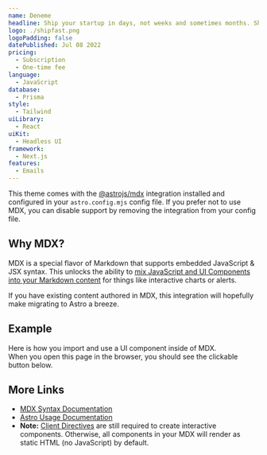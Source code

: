```yaml
---
name: Deneme
headline: Ship your startup in days, not weeks and sometimes months. ShipFast is the best way to quickly create your new startup idea and launch your MVP.
logo: ./shipfast.png
logoPadding: false
datePublished: Jul 08 2022
pricing:
  - Subscription
  - One-time fee
language:
  - JavaScript
database:
  - Prisma
style:
  - Tailwind
uiLibrary:
  - React
uiKit:
  - Headless UI
framework:
  - Next.js
features:
  - Emails
---
```


This theme comes with the [@astrojs/mdx](https://docs.astro.build/en/guides/integrations-guide/mdx/) integration installed and configured in your `astro.config.mjs` config file. If you prefer not to use MDX, you can disable support by removing the integration from your config file.

## Why MDX?

MDX is a special flavor of Markdown that supports embedded JavaScript & JSX syntax. This unlocks the ability to [mix JavaScript and UI Components into your Markdown content](https://docs.astro.build/en/guides/markdown-content/#mdx-features) for things like interactive charts or alerts.

If you have existing content authored in MDX, this integration will hopefully make migrating to Astro a breeze.

## Example

Here is how you import and use a UI component inside of MDX.  
When you open this page in the browser, you should see the clickable button below.

## More Links

- [MDX Syntax Documentation](https://mdxjs.com/docs/what-is-mdx)
- [Astro Usage Documentation](https://docs.astro.build/en/guides/markdown-content/#markdown-and-mdx-pages)
- **Note:** [Client Directives](https://docs.astro.build/en/reference/directives-reference/#client-directives) are still required to create interactive components. Otherwise, all components in your MDX will render as static HTML (no JavaScript) by default.
